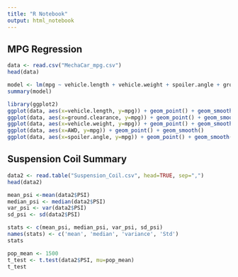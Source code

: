 ```yaml
---
title: "R Notebook"
output: html_notebook
---
```


## MPG Regression
```r
data <- read.csv("MechaCar_mpg.csv")
head(data)
```


```r
model <- lm(mpg ~ vehicle.length + vehicle.weight + spoiler.angle + ground.clearance + AWD, data=data)
summary(model)
```

```r
library(ggplot2)
ggplot(data, aes(x=vehicle.length, y=mpg)) + geom_point() + geom_smooth()
ggplot(data, aes(x=ground.clearance, y=mpg)) + geom_point() + geom_smooth()
ggplot(data, aes(x=vehicle.weight, y=mpg)) + geom_point() + geom_smooth()
ggplot(data, aes(x=AWD, y=mpg)) + geom_point() + geom_smooth()
ggplot(data, aes(x=spoiler.angle, y=mpg)) + geom_point() + geom_smooth()

```

## Suspension Coil Summary
```r
data2 <- read.table("Suspension_Coil.csv", head=TRUE, sep=",")
head(data2)
```

```r
mean_psi <-mean(data2$PSI)
median_psi <- median(data2$PSI)
var_psi <- var(data2$PSI)
sd_psi <- sd(data2$PSI)

stats <- c(mean_psi, median_psi, var_psi, sd_psi)
names(stats) <- c('mean', 'median', 'variance', 'Std')
stats
```

```r
pop_mean <- 1500
t_test <- t.test(data2$PSI, mu=pop_mean)
t_test
```